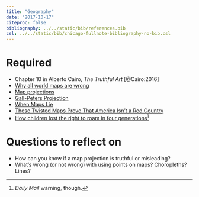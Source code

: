 ```yaml
---
title: "Geography"
date: "2017-10-17"
citeproc: false
bibliography: ../../static/bib/references.bib
csl: ../../static/bib/chicago-fullnote-bibliography-no-bib.csl
---
```


# Required

- Chapter 10 in Alberto Cairo, *The Truthful Art* [@Cairo:2016]
- [Why all world maps are wrong](https://www.youtube.com/watch?v=kIID5FDi2JQ)
- [Map projections](https://xkcd.com/977/)
- [Gall-Peters Projection](https://www.youtube.com/watch?v=vVX-PrBRtTY)
- [When Maps Lie](https://www.citylab.com/design/2015/06/when-maps-lie/396761/)
- [These Twisted Maps Prove That America Isn't a Red Country](https://newrepublic.com/article/115550/cartograms-are-important-inforgraphic-tool)
- [How children lost the right to roam in four generations](http://www.dailymail.co.uk/news/article-462091/How-children-lost-right-roam-generations.html)^[*Daily Mail* warning, though.]


# Questions to reflect on

- How can you know if a map projection is truthful or misleading?
- What's wrong (or not wrong) with using points on maps? Choropleths? Lines?
